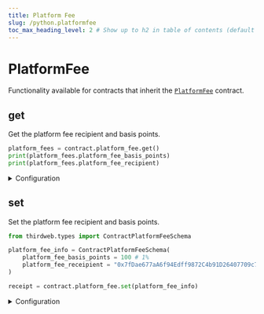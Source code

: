 ```yaml
---
title: Platform Fee
slug: /python.platformfee
toc_max_heading_level: 2 # Show up to h2 in table of contents (default is up to h3)
---
```


# PlatformFee

Functionality available for contracts that
inherit the [`PlatformFee`](/contracts/PlatformFee) contract.

## get

Get the platform fee recipient and basis points.

```python
platform_fees = contract.platform_fee.get()
print(platform_fees.platform_fee_basis_points)
print(platform_fees.platform_fee_recipient)
```

<details>
    <summary>Configuration</summary>
    <div>

### Return Value

Returns an object containing the platform fee recipient and basis points.

```python
class ContractPlatformFeeSchema:
    platform_fee_basis_points: int = 0
    platform_fee_recipient: str = ZERO_ADDRESS
```

</div>
</details>

## set

Set the platform fee recipient and basis points.

```python
from thirdweb.types import ContractPlatformFeeSchema

platform_fee_info = ContractPlatformFeeSchema(
    platform_fee_basis_points = 100 # 1%
    platform_fee_receipient = "0x7fDae677aA6f94Edff9872C4b91D26407709c790"
)

receipt = contract.platform_fee.set(platform_fee_info)
```

<details>
<summary>Configuration</summary>
<div>

#### platform_fee_basis_points

The percentage fee to take, in basis points. For example, 100 basis points is 1%.

Must be a `number`.

#### platform_fee_recipient

The wallet address that will receive the platform fees.

Must be a `string`.

</div>
</details>
